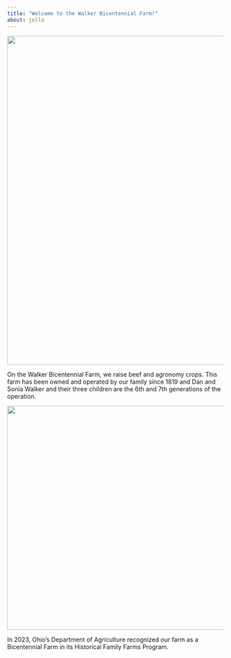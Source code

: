 ```yaml
---
title: "Welcome to the Walker Bicentennial Farm!"
about: jolla
---
```


![](images/20230916_090018-01.jpg){fig-align="center" width="765"}

On the Walker Bicentennial Farm, we raise beef and agronomy crops. This farm has been owned and operated by our family since 1819 and Dan and Sonia Walker and their three children are the 6th and 7th generations of the operation.

![](images/20230316_170229.jpg){width="521"}

In 2023, Ohio's Department of Agriculture recognized our farm as a Bicentennial Farm in its Historical Family Farms Program.
